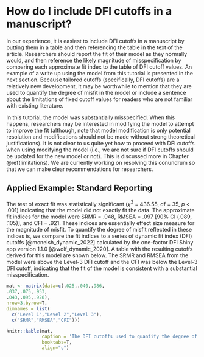 # How do I include DFI cutoffs in a manuscript? {#manuscript}

In our experience, it is easiest to include DFI cutoffs in a manuscript by putting them in a table and then referencing the table in the text of the article. Researchers should report the fit of their model as they normally would, and then reference the likely magnitude of misspecification by comparing each approximate fit index to the table of DFI cutoff values. An example of a write up using the model from this tutorial is presented in the next section. Because tailored cutoffs (specifically, DFI cutoffs) are a relatively new development, it may be worthwhile to mention that they are used to quantify the degree of misfit in the model or include a sentence about the limitations of fixed cutoff values for readers who are not familiar with existing literature.

In this tutorial, the model was substantially misspecified. When this happens, researchers may be interested in modifying the model to attempt to improve the fit (although, note that model modification is only potential resolution and modifications should not be made without strong theoretical justifications). It is not clear to us quite yet how to proceed with DFI cutoffs when using modifying the model (i.e., we are not sure if DFI cutoffs should be updated for the new model or not). This is discussed more in Chapter \@ref(limitations). We are currently working on resolving this conundrum so that we can make clear recommendations for researchers. 

## Applied Example: Standard Reporting 

The test of exact fit was statistically significant (${\chi}^2$ = 436.55, df = 35, $p$ < .001) indicating that the model did not exactly fit the data. The approximate fit indices for the model were SRMR = .048, RMSEA = .097 [90% CI (.089, .105)], and CFI = .921. These indices are essentially effect size measure for the magnitude of misfit. To quantify the degree of misfit reflected in these indices is, we compare the fit indices to a series of dynamic fit index (DFI) cutoffs [@mcneish_dynamic_2022] calculated by the one-factor DFI Shiny app version 1.1.0 [@wolf_dynamic_2020]. A table with the resulting cutoffs derived for this model are shown below. The SRMR and RMSEA from the model were above the Level-3 DFI cutoff and the CFI was below the Level-3 DFI cutoff, indicating that the fit of the model is consistent with a substantial misspecification.   

```r
mat <- matrix(data=c(.025,.040,.986,
.037,.075,.953,
.043,.095,.928),
nrow=3,byrow=T,
dimnames = list(
  c("Level 1","Level 2","Level 3"),
  c("SRMR","RMSEA","CFI")))

knitr::kable(mat,
             caption = 'The DFI cutoffs used to quantify the degree of misfit in the model.',
             booktabs=T,
             align="c") 

```


